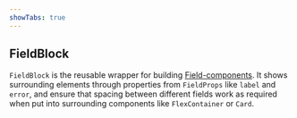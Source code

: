 ```yaml
---
showTabs: true
---
```


## FieldBlock

`FieldBlock` is the reusable wrapper for building [Field-components](/uilib/extensions/forms/Field). It shows surrounding elements through properties from `FieldProps` like `label` and `error`, and ensure that spacing between different fields work as required when put into surrounding components like `FlexContainer` or `Card`.
